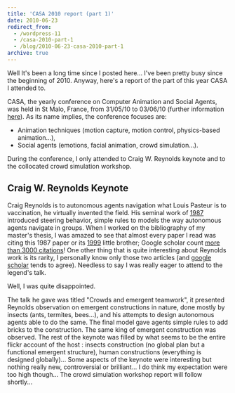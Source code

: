 ```yaml
---
title: 'CASA 2010 report (part 1)'
date: 2010-06-23
redirect_from:
  - /wordpress-11
  - /casa-2010-part-1
  - /blog/2010-06-23-casa-2010-part-1
archive: true
---
```


Well It's been a long time since I posted here... I've been pretty busy since
the beginning of 2010. Anyway, here's a report of the part of this year CASA I
attended to.

CASA, the yearly conference on Computer Animation and Social Agents, was held in
St Malo, France, from 31/05/10 to 03/06/10 (further information
[here](http://casa2010.inria.fr)). As its name implies, the conference focuses
are:

- Animation techniques (motion capture, motion control, physics-based
  animation...),
- Social agents (emotions, facial animation, crowd simulation...).

During the conference, I only attended to Craig W. Reynolds keynote and to the
collocated crowd simulation workshop.

## Craig W. Reynolds Keynote

Craig Reynolds is to autonomous agents navigation what Louis Pasteur is to
vaccination, he virtually invented the field. His seminal work of
[1987](http://pille.iwr.uni-heidelberg.de/~ckurs/Data/Flocks.pdf) introduced
steering behavior, simple rules to models the way autonomous agents navigate in
groups. When I worked on the bibliography of my master's thesis, I was amazed to
see that almost every paper I read was citing this 1987 paper or its
[1999](http://www.cs.uu.nl/docs/vakken/mpp/papers/8.pdf) little brother; Google
scholar count
[more than 3000 citations](http://scholar.google.fr/scholar?cluster=8844322844823739657&hl=fr&as_sdt=2000")!
One other thing that is quite interesting about Reynolds work is its rarity, I
personally know only those two articles (and
[google scholar](http://scholar.google.fr/scholar?hl=fr&q=CW+Reynolds&btnG=Rechercher&lr=&as_sdt=2000&as_vis=1")
tends to agree). Needless to say I was really eager to attend to the legend's
talk.

Well, I was quite disappointed.

The talk he gave was titled "Crowds and emergent teamwork", it presented
Reynolds observation on emergent constructions in nature, done mostly by insects
(ants, termites, bees...), and his attempts to design autonomous agents able to
do the same. The final model gave agents simple rules to add bricks to the
construction. The same king of emergent construction was observed. The rest of
the keynote was filled by what seems to be the entire flickr account of the host
: insects construction (no global plan but a functional emergent structure),
human constructions (everything is designed globally)... Some aspects of the
keynote were interesting but nothing really new, controversial or brilliant... I
do think my expectation were too high though... The crowd simulation workshop
report will follow shortly...
